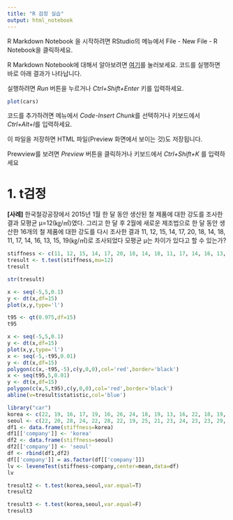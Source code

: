 ---
title: "R 검정 실습"
output: html_notebook
---

R Markdown Notebook 을 시작하려면 RStudio의 메뉴에서 File - New File - R Notebook을 클릭하세요.

R Markdown Notebook에 대해서 알아보려면 [여기](http://rmarkdown.rstudio.com)를 눌러보세요. 코드를 실행하면 바로 아래 결과가 나타납니다.

실행하려면 *Run* 버튼을 누르거나 *Ctrl+Shift+Enter* 키를 입력하세요.

```{r}
plot(cars)
```

코드를 추가하려면 메뉴에서 *Code-Insert Chunk*를 선택하거나 키보드에서 *Ctrl+Alt+I*를 입력하세요. 

이 파일을 저장하면 HTML 파일(Preview 화면에서 보이는 것)도 저장됩니다. 

Prewview를 보려면 *Preview* 버튼을 클릭하거나  키보드에서 *Ctrl+Shift+K* 를 입력하세요

# 1. t검정

**[사례]** 한국철강공장에서 2015년 1월 한 달 동안 생산된 철 제품에 대한 강도를 조사한 결과 모평균 μ=12(㎏/㎡)였다. 그리고 한 달 후 2월에 새로운 제조법으로 한 달 동안 생산한 16개의 철 제품에 대한 강도를 다시 조사한 결과 11, 12, 15, 14, 17, 20, 18, 14, 18, 11, 17, 14, 16, 13, 15, 19(㎏/㎡)로 조사되었다
모평균 μ는 차이가 있다고 할 수 있는가?

```{r}
stiffness <- c(11, 12, 15, 14, 17, 20, 18, 14, 18, 11, 17, 14, 16, 13, 15, 19)
tresult <- t.test(stiffness,mu=12)
tresult
```
```{r}
str(tresult)
```
```{r}
x <- seq(-5,5,0.1)
y <- dt(x,df=15)
plot(x,y,type='l')
```


```{r}
t95 <- qt(0.975,df=15)
t95
```
```{r}
x <- seq(-5,5,0.1)
y <- dt(x,df=15)
plot(x,y,type='l')
x <- seq(-5,-t95,0.01)
y <- dt(x,df=15)
polygon(c(x,-t95,-5),c(y,0,0),col='red',border='black')
x <- seq(t95,5,0.01)
y <- dt(x,df=15)
polygon(c(x,5,t95),c(y,0,0),col='red',border='black')
abline(v=tresult$statistic,col='blue')
```
```{r}
library("car")
korea <- c(22, 19, 16, 17, 19, 16, 26, 24, 18, 19, 13, 16, 22, 18, 19, 22, 19, 26)
seoul <- c(22, 20, 28, 24, 22, 28, 22, 19, 25, 21, 23, 24, 23, 23, 29, 23)
df1 <- data.frame(stiffness=korea)
df1[['company']] <- 'korea'
df2 <- data.frame(stiffness=seoul)
df2[['company']] <- 'seoul'
df <- rbind(df1,df2)
df[['company']] = as.factor(df[['company']])
lv <- leveneTest(stiffness~company,center=mean,data=df)
lv
```



```{r}
tresult2 <- t.test(korea,seoul,var.equal=T)
tresult2
```

```{r}
tresult3 <- t.test(korea,seoul,var.equal=F)
tresult3
```

